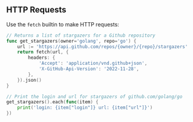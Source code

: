 ## HTTP Requests

Use the `fetch` builtin to make HTTP requests:

```go copy
// Returns a list of stargazers for a Github repository
func get_stargazers(owner='golang', repo='go') {
    url := 'https://api.github.com/repos/{owner}/{repo}/stargazers'
    return fetch(url, {
        headers: {
            'Accept': 'application/vnd.github+json',
            'X-GitHub-Api-Version': '2022-11-28',
        },
    }).json()
}

// Print the login and url for stargazers of github.com/golang/go
get_stargazers().each(func(item) {
    print('login: {item["login"]} url: {item["url"]}')
})
```

